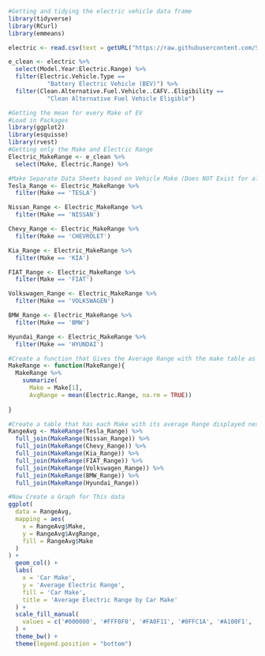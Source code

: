 ```r
#Getting and tidying the electric vehicle data frame
library(tidyverse) 
library(RCurl)
library(emmeans)

electric <- read.csv(text = getURL("https://raw.githubusercontent.com/Stat184-Fall2024/Section002_FP_SamuelAdebayo_JackKester/refs/heads/main/Electric_Vehicle_Population_Data.csv"))

e_clean <- electric %>%
  select(Model.Year:Electric.Range) %>%
  filter(Electric.Vehicle.Type == 
           "Battery Electric Vehicle (BEV)") %>%
  filter(Clean.Alternative.Fuel.Vehicle..CAFV..Eligibility == 
           "Clean Alternative Fuel Vehicle Eligible")
```

```r
#Getting the mean for every Make of EV
#Load in Packages
library(ggplot2)
library(esquisse)
library(rvest)
#Getting only the Make and Electric Range
Electric_MakeRange <- e_clean %>%
  select(Make, Electric.Range) %>%

#Make Separate Data Sheets based on Vehicle Make (Does NOT Exist for all Makes)
Tesla_Range <- Electric_MakeRange %>%
  filter(Make == 'TESLA')

Nissan_Range <- Electric_MakeRange %>%
  filter(Make == 'NISSAN')

Chevy_Range <- Electric_MakeRange %>%
  filter(Make == 'CHEVROLET')

Kia_Range <- Electric_MakeRange %>%
  filter(Make == 'KIA')

FIAT_Range <- Electric_MakeRange %>%
  filter(Make == 'FIAT')

Volkswagen_Range <- Electric_MakeRange %>%
  filter(Make == 'VOLKSWAGEN')

BMW_Range <- Electric_MakeRange %>%
  filter(Make == 'BMW')

Hyundai_Range <- Electric_MakeRange %>%
  filter(Make == 'HYUNDAI')

#Create a function that Gives the Average Range with the make table as an input
MakeRange <- function(MakeRange){
  MakeRange %>%
    summarize(
      Make = Make[1],
      AvgRange = mean(Electric.Range, na.rm = TRUE))
  
}

#Create a table that has each Make with its average Range displayed next to it
RangeAvg <- MakeRange(Tesla_Range) %>%
  full_join(MakeRange(Nissan_Range)) %>%
  full_join(MakeRange(Chevy_Range)) %>%
  full_join(MakeRange(Kia_Range)) %>%
  full_join(MakeRange(FIAT_Range)) %>%
  full_join(MakeRange(Volkswagen_Range)) %>%
  full_join(MakeRange(BMW_Range)) %>%
  full_join(MakeRange(Hyundai_Range))

#Now Create a Graph for This data
ggplot(
  data = RangeAvg,
  mapping = aes(
    x = RangeAvg$Make,
    y = RangeAvg$AvgRange,
    fill = RangeAvg$Make
  )
) +
  geom_col() +
  labs(
    x = 'Car Make',
    y = 'Average Electric Range',
    fill = 'Car Make',
    title = 'Average Electric Range by Car Make'
  ) +
  scale_fill_manual(
    values = c('#000000', '#FFF0F0', '#FA0F11', '#0FFC1A', '#A100F1', '#00FAFA', '#000AFA', '#FA11FC')
  ) +
  theme_bw() +
  theme(legend.position = "bottom")
```

